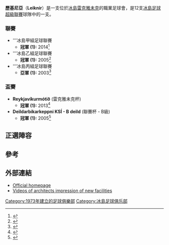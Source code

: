 {{Infobox football club
| clubname   = 歷基尼亞
| image      = 
| fullname   = 歷基尼亞雷克雅維克足球會
| founded    = {{start date|df=y|1973|5|17}}
| ground     = Leiknisvöllur,<br/>[[雷克雅未克|雷克雅未克]]
| capacity   = 1,025
| chairman   = Arnar Einarsson
| manager    = Davíð Snorri Jónasson<br>[[Freyr_Alexandersson|Freyr Alexandersson]]
| league     = [[冰島足球超級聯賽|冰島足球超級聯賽]]
| season     = 2021
| position   = 冰島超，第 8 位
| website    = https://web.archive.org/web/20070928024432/http://www.leiknir.com/
| pattern_la1 = | pattern_b1 =_bluestripes | pattern_ra1 = | pattern_sh1 = | pattern_so1 =
| leftarm1 = 0000FF | body1 = 900000 | rightarm1 = 0000FF | shorts1 = 002147 | socks1 = 002147
| pattern_la2 = | pattern_b2 = | pattern_ra2 = | pattern_sh2 = | pattern_so2 =
| leftarm2 = FFFFFF | body2 = FFFFFF | rightarm2 = FFFFFF | shorts2 = FFFFFF | socks2 = FFFFFF
}}

'''歷基尼亞'''（'''Leiknir'''）是一支位於[[冰島|冰島]][[雷克雅未克|雷克雅未克]]的職業足球會，是12支[[冰島足球超級聯賽|冰島足球超級聯賽]]球隊中的一支。

===聯賽===
* '''冰島甲組足球聯賽
** '''冠軍 (1):''' 2014<ref>{{cite web |url=http://www.ksi.is/mot/motalisti/urslit-stada/?MotNumer=32263 |title=存档副本 |accessdate=2015-03-17 |archive-date=2015-04-24 |archive-url=https://web.archive.org/web/20150424134701/http://www.ksi.is/mot/motalisti/urslit-stada/?MotNumer=32263 |dead-url=no }}</ref>
* '''冰島乙組足球聯賽
** '''冠軍 (1):''' 2005<ref>{{cite web |url=http://www.ksi.is/mot/motalisti/urslit-stada/?MotNumer=8588 |title=存档副本 |accessdate=2012-07-05 |archive-date=2010-04-25 |archive-url=https://web.archive.org/web/20100425110314/http://www.ksi.is/mot/motalisti/urslit-stada/?MotNumer=8588 |dead-url=no }}</ref>
* '''冰島丙組足球聯賽
** '''亞軍 (1):''' 2003<ref>{{cite web |url=http://www.ksi.is/mot/motalisti/leikskyrsla/?Leikur=47511 |title=存档副本 |accessdate=2013-03-04 |archive-date=2015-01-10 |archive-url=https://web.archive.org/web/20150110042554/http://www.ksi.is/mot/motalisti/leikskyrsla/?Leikur=47511 |dead-url=no }}</ref>

===盃賽===

* '''Reykjavíkurmótið'''  (雷克雅未克杯)
** '''冠軍 (1):''' 2013<ref>{{cite web |url=http://www.ksi.is/mot/motalisti/urslit-stada/?MotNumer=28866 |title=存档副本 |accessdate=2013-03-04 |archive-date=2013-01-30 |archive-url=https://web.archive.org/web/20130130074555/http://www.ksi.is/mot/motalisti/urslit-stada/?MotNumer=28866 |dead-url=no }}</ref>
* '''Deildarbikarkeppni KSÍ - B deild'''  (聯賽杯 - B級)
** '''冠軍 (1):''' 2005<ref>{{cite web |url=http://www.ksi.is/mot/motalisti/urslit-stada/?MotNumer=8682 |title=存档副本 |accessdate=2013-03-04 |archive-date=2015-01-10 |archive-url=https://web.archive.org/web/20150110042621/http://www.ksi.is/mot/motalisti/urslit-stada/?MotNumer=8682 |dead-url=no }}</ref>

==正選陣容==
{{updated|2013年3月3日}}
{{Fs start}}
{{Fs player|no=1|nat=Iceland|name=Þorvaldur Rúnarsson|pos=GK}}
{{Fs player|no=2|nat=Iceland|name=Skúli Bragason|pos=DF}}
{{Fs player|no=|nat=Cameroon|name=[[Charley_Fomen|Charley Fomen]]|pos=DF}}
{{Fs player|no=3|nat=Iceland|name=Brynjar Óli Guðmundsson|pos=DF}}
{{Fs player|no=5|nat=Iceland|name=Helgi Óttarr Hafsteinsson|pos=MF}}
{{Fs player|no=6|nat=Iceland|name=Ólafur Hrannar Kristjánsson|pos=FW}}
{{Fs player|no=7|nat=Iceland|name=Pétur Örn Svansson|pos=MF}}
{{Fs player|no=8|nat=Iceland|name=Sindri Björnsson|pos=MF}}
{{Fs player|no=9|nat=Iceland|name=Sævar Freyr Alexandersson|pos=FW}}
{{Fs player|no=11|nat=Iceland|name=Brynjar Hlöðversson|pos=MF}}
{{Fs player|no=14|nat=Iceland|name=Birkir Björnsson|pos=MF}}
{{Fs player|no=15|nat=Iceland|name=Frymezim Veselaj|pos=MF}}
{{Fs player|no=16|nat=Iceland|name=Árni Elvar Árnason|pos=MF}}
{{Fs player|no=17|nat=Iceland|name=Aron Daníelsson|pos=MF}}
{{Fs mid}}
{{Fs player|no=18|nat=Iceland|name=Ingólfur Örn Kristjánsson|pos=MF}}
{{Fs player|no=20|nat=Iceland|name=Óttar Bjarni Guðmundsson|pos=DF}}
{{Fs player|no=21|nat=Iceland|name=Hilmar Árni Halldórsson|pos=MF}}
{{Fs player|no=22|nat=Iceland|name=Eyjólfur Tómasson|pos=GK}}
{{Fs player|no=24|nat=Iceland|name=Vigfús Arnar Jósepsson|pos=MF}}
{{Fs player|no=25|nat=Iceland|name=Steinarr Guðmundsson|pos=DF}}
{{Fs player|no=28|nat=Iceland|name=Gestur Ingi Harðarson |pos=DF}}
{{Fs player|no=16|nat=Iceland|name=Árni Elvar Árnason|pos=MF}}
{{Fs player|no=17|nat=Iceland|name=Aron Daníelsson|pos=MF}}
{{Fs player|no=—|nat=Iceland|name=Magnús Már Einarsson|pos=MF}}
{{Fs player|no=—|nat=Iceland|name=Fannar Arnarsson|pos=MF}}
{{Fs player|no=—|nat=Iceland|name=Pétur Már Harðarson|pos=MF}}
{{Fs player|no=—|nat=Iceland|name=Kristján Hermann Þorkelsson|pos=MF}}
{{Fs end}}

==參考==
{{Reflist}}

==外部連結==
* [https://web.archive.org/web/20070928024432/http://www.leiknir.com/ Official homepage]
* [https://web.archive.org/web/20110713195904/http://www.leiknir.com/default.asp?op=frettir&sop=einfrett&frett=3466 Videos of architects impression of new facilities]

[[Category:1973年建立的足球俱樂部|Category:1973年建立的足球俱樂部]]
[[Category:冰島足球俱乐部|Category:冰島足球俱乐部]]
